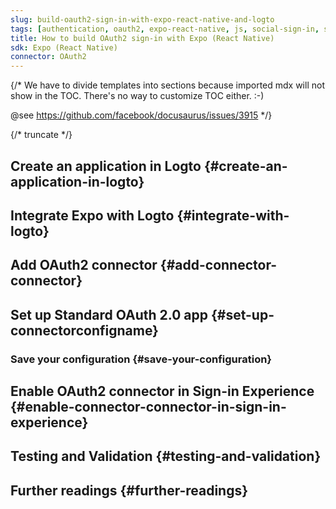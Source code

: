 ```yaml
---
slug: build-oauth2-sign-in-with-expo-react-native-and-logto
tags: [authentication, oauth2, expo-react-native, js, social-sign-in, sign-in, login]
title: How to build OAuth2 sign-in with Expo (React Native)
sdk: Expo (React Native)
connector: OAuth2
---
```


{/*
  We have to divide templates into sections because imported mdx will not show in the TOC.
  There's no way to customize TOC either. :-)

  @see https://github.com/facebook/docusaurus/issues/3915
*/}




{/* truncate */}

<Intro connector={connector} sdk="Expo (React Native)" link="https://expo.dev" />

## Create an application in Logto \{#create-an-application-in-logto}

<CreateApplication type="Native app" framework="Expo" />

## Integrate Expo with Logto \{#integrate-with-logto}

<FrameworkGuide />

## Add OAuth2 connector \{#add-connector-connector}

<AddSocialConnector connector={connector} framework="Expo" />

## Set up Standard OAuth 2.0 app \{#set-up-connectorconfigname}

<ConnectorGuide />

### Save your configuration \{#save-your-configuration}

<SaveYourConfiguration connector={connector} />

## Enable OAuth2 connector in Sign-in Experience \{#enable-connector-connector-in-sign-in-experience}

<EnableSocialConnector connector={connector} />

## Testing and Validation \{#testing-and-validation}

<TestingAndValidation connector={connector} sdk="Expo (React Native)" />

## Further readings \{#further-readings}

<FurtherReadings />
